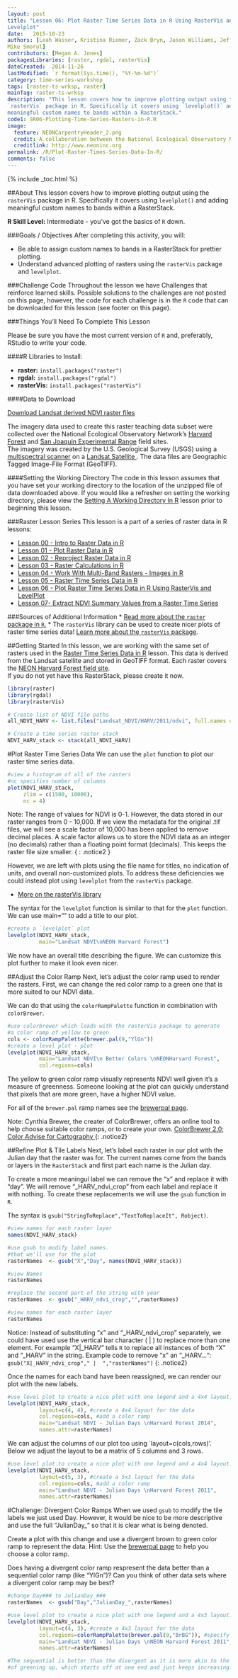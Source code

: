 ```yaml
---
layout: post
title: "Lesson 06: Plot Raster Time Series Data in R Using RasterVis and
Levelplot"
date:   2015-10-23
authors: [Leah Wasser, Kristina Riemer, Zack Bryn, Jason Williams, Jeff Hollister, 
Mike Smorul]
contributors: [Megan A. Jones]
packagesLibraries: [raster, rgdal, rasterVis]
dateCreated:  2014-11-26
lastModified: `r format(Sys.time(), "%Y-%m-%d")`
category: time-series-workshop
tags: [raster-ts-wrksp, raster]
mainTag: raster-ts-wrksp
description: "This lesson covers how to improve plotting output using the
`rasterVis` package in R. Specifically it covers using `levelplot()` and adding
meaningful custom names to bands within a RasterStack."
code1: SR06-Plotting-Time-Series-Rasters-in-R.R
image:
  feature: NEONCarpentryHeader_2.png
  credit: A collaboration between the National Ecological Observatory Network (NEON) and Data Carpentry
  creditlink: http://www.neoninc.org
permalink: /R/Plot-Raster-Times-Series-Data-In-R/
comments: false
---
```


{% include _toc.html %}

##About
This lesson covers how to improve plotting output using the
`rasterVis` package in R. Specifically it covers using `levelplot()` and adding
meaningful custom names to bands within a RasterStack. 

**R Skill Level:** Intermediate - you've got the basics of `R` down.

<div id="objectives" markdown="1">

###Goals / Objectives
After completing this activity, you will:

* Be able to assign custom names to bands in a RasterStack for prettier plotting.
* Understand advanced plotting of rasters using the `rasterVis` package and
`levelplot`.

###Challenge Code
Throughout the lesson we have Challenges that reinforce learned skills. Possible
solutions to the challenges are not posted on this page, however, the code for 
each challenge is in the `R` code that can be downloaded for this lesson (see 
footer on this page).

###Things You'll Need To Complete This Lesson

Please be sure you have the most current version of `R` and, preferably,
RStudio to write your code.

####R Libraries to Install:

* **raster:** `install.packages("raster")`
* **rgdal:** `install.packages("rgdal")`
* **rasterVis:** `install.packages("rasterVis")`

####Data to Download

<a href=" https://ndownloader.figshare.com/files/3579867" class="btn btn-success"> Download Landsat derived NDVI raster files</a> 

The imagery data used to create this raster teaching data subset were collected
over the National Ecological Observatory Network's
<a href="http://www.neoninc.org/science-design/field-sites/harvard-forest" target="_blank" >Harvard Forest</a>
and 
<a href="http://www.neoninc.org/science-design/field-sites/san-joaquin-experimental-range" target="_blank" >San Joaquin Experimental Range</a>
field sites.  
The imagery was created by the U.S. Geological Survey (USGS) using a 
<a href="http://eros.usgs.gov/#/Find_Data/Products_and_Data_Available/MSS" target="_blank" >  multispectral scanner</a>
on a <a href="http://landsat.usgs.gov" target="_blank" > Landsat Satellite </a>.
The data files are Geographic Tagged Image-File Format (GeoTIFF). 



####Setting the Working Directory
The code in this lesson assumes that you have set your working directory to the
location of the unzipped file of data downloaded above.  If you would like a
refresher on setting the working directory, please view the [Setting A Working Directory In R]({{site.baseurl}}/R/Set-Working-Directory "R Working Directory Lesson") 
lesson prior to beginning this lesson.

###Raster Lesson Series 
This lesson is a part of a series of raster data in R lessons:

* [Lesson 00 - Intro to Raster Data in R]({{ site.baseurl}}/R/Introduction-to-Raster-Data-In-R/)
* [Lesson 01 - Plot Raster Data in R]({{ site.baseurl}}/R/Plot-Rasters-In-R/)
* [Lesson 02 - Reproject Raster Data in R]({{ site.baseurl}}/R/Reproject-Raster-In-R/)
* [Lesson 03 - Raster Calculations in R]({{ site.baseurl}}/R/Raster-Calculations-In-R/)
* [Lesson 04 - Work With Multi-Band Rasters - Images in R]({{ site.baseurl}}/R/Multi-Band-Rasters-In-R/)
* [Lesson 05 - Raster Time Series Data in R]({{ site.baseurl}}/R/Raster-Times-Series-Data-In-R/)
* [Lesson 06 - Plot Raster Time Series Data in R Using RasterVis and LevelPlot]({{ site.baseurl}}/R/Plot-Raster-Times-Series-Data-In-R/)
* [Lesson 07- Extract NDVI Summary Values from a Raster Time Series]({{ site.baseurl}}/R/Extract-NDVI-From-Rasters-In-R/)

###Sources of Additional Information
* <a href="http://cran.r-project.org/web/packages/raster/raster.pdf" target="_blank"> Read more about the `raster` package in `R`.</a>
* The `rasterVis` library can be used to create nicer plots of raster time
series data! <a href="https://cran.r-project.org/web/packages/rasterVis/rasterVis.pdf"
target="_blank">Learn more about the `rasterVis` package</a>.

</div>

##Getting Started 
In this lesson, we are working with the same set of rasters used in the
[Raster Time Series Data in R ]({{ site.baseurl}} /R/Raster-Times-Series-Data-In-R/) 
lesson. This data is derived from the Landsat satellite and stored in GeoTIFF
format. Each raster covers the <a href="http://www.neoninc.org/science-design/field-sites/harvard-forest" target="_blank">NEON Harvard Forest field site</a>.  
If you do not yet have this RasterStack, please create it now. 

```r

library(raster)
library(rgdal)
library(rasterVis)

# Create list of NDVI file paths
all_NDVI_HARV <- list.files("Landsat_NDVI/HARV/2011/ndvi", full.names = TRUE, pattern = ".tif$")

# Create a time series raster stack
NDVI_HARV_stack <- stack(all_NDVI_HARV)
```

#Plot Raster Time Series Data
We can use the `plot` function to plot our raster time series data.

```r
#view a histogram of all of the rasters
#nc specifies number of columns
plot(NDVI_HARV_stack, 
     zlim = c(1500, 10000), 
     nc = 4)

``` 

Note: The range of values for NDVI is 0-1. However, the data stored in our
raster ranges from 0 - 10,000. If we view the metadata for the original .tif
files, we will see a scale factor of 10,000 has been applied to remove decimal
places. A scale factor allows us to store the NDVI data as an integer (no
decimals) rather than a floating point format (decimals). This keeps the raster
file size smaller. 
{ : .notice2 }

However, we are left with plots using the file name for titles, no indication
of units, and overall non-customized plots.  To address these deficiencies we
could instead plot using `levelplot` from the `rasterVis` package. 

* <a href="http://oscarperpinan.github.io/rastervis/" target="_blank">More on the rasterVis library</a>

The syntax for the `levelplot` function is similar to that for the `plot`
function.  We can use main="" to add a title to our plot.

```r
#create a `levelplot` plot
levelplot(NDVI_HARV_stack,
          main="Landsat NDVI\nNEON Harvard Forest")

```

We now have an overall title describing the figure.  We can customize
this plot further to make it look even nicer.  

##Adjust the Color Ramp
Next, let's adjust the color ramp used to render the rasters. First, we
can change the red color ramp to a green one that is more suited to our NDVI
data.

We can do that using the `colorRampPalette` function in combination with 
`colorBrewer`. 

``` r
#use colorbrewer which loads with the rasterVis package to generate
#a color ramp of yellow to green
cols <- colorRampPalette(brewer.pal(9,"YlGn"))
#create a level plot - plot
levelplot(NDVI_HARV_stack,
          main="Landsat NDVI\n Better Colors \nNEONHarvard Forest",
          col.regions=cols)

```

The yellow to green color ramp visually represents NDVI well given it's a
measure of greenness. Someone looking at the plot can quickly understand that
pixels that are more green, have a higher NDVI value. 

For all of the `brewer.pal` ramp names see the 
<a href="http://www.datavis.ca/sasmac/brewerpal.html" target="_blank"> brewerpal page</a>.

Note: Cynthia Brewer, the creater of ColorBrewer, offers an online tool to help
choose suitable color ramps, or to create your own. 
<a href="http://colorbrewer2.org/" target="_blank">ColorBrewer 2.0; Color Advise for Cartography </a>  {: .notice2}

##Refine Plot & Tile Labels
Next, let's label each raster in our plot with the Julian day that the raster was for. The current names come from the bands or layers in the
`RasterStack` and first part each name is the Julian day. 

To create a more meaningul label we can remove the "x" and replace it with
"day".
We will remove "_HARV_ndvi_crop" from each label and replace it with nothing. To
create these replacements we will use the `gsub` function in `R`.  

The syntax is `gsub("StringToReplace","TextToReplaceIt", Robject)`. 

```r

#view names for each raster layer
names(NDVI_HARV_stack)

#use gsub to modify label names.
#that we'll use for the plot 
rasterNames  <- gsub("X","Day", names(NDVI_HARV_stack))

#view Names
rasterNames

#replace the second part of the string with year
rasterNames  <- gsub("_HARV_ndvi_crop","",rasterNames)

#view names for each raster layer
rasterNames
```

Notice: Instead of substituting "x" and "_HARV_ndvi_crop" separately, we could
have used use the vertical bar character ( | ) to replace more than one element.
For example "X|_HARV" tells `R` to replace all instances of both "X" and "_HARV"
in the string.  Example code to remove "x" an "_HARV...":
`gsub("X|_HARV_ndvi_crop"," |  ","rasterNames")`  {: .notice2}

Once the names for each band have been reassigned, we can render our plot with
the new labels. 

```r

#use level plot to create a nice plot with one legend and a 4x4 layout.
levelplot(NDVI_HARV_stack,
          layout=c(4, 4), #create a 4x4 layout for the data
          col.regions=cols, #add a color ramp
          main="Landsat NDVI - Julian Days \nHarvard Forest 2014",
          names.attr=rasterNames)

```

We can adjust the columns of our plot too using `layout=c(cols,rows)'. Below
we adjust the layout to be a matrix of 5 columns and 3 rows.

```r
#use level plot to create a nice plot with one legend and a 4x4 layout.
levelplot(NDVI_HARV_stack,
          layout=c(5, 3), #create a 5x3 layout for the data
          col.regions=cols, #add a color ramp
          main="Landsat NDVI - Julian Days \nHarvard Forest 2011",
          names.attr=rasterNames)
```

#Challenge: Divergent Color Ramps 
When we used `gsub` to modify the tile labels we just used Day.  However, it
would be nice to be more descriptive and use the full "JulianDay_" so that it is
clear what is being denoted.  

Create a plot with this change and use a divergent brown to green color ramp to
represent the data.  Hint: Use the <a href="http://www.datavis.ca/sasmac/brewerpal.html" target="_blank"> brewerpal page</a> to help you choose a color ramp. 

Does having a divergent color ramp respresent the data
better than a sequential color ramp (like "YlGn")?  Can you think of other data
sets where a divergent color ramp may be best? 

```r
#change Day### to JulianDay_###
rasterNames  <- gsub("Day","JulianDay_",rasterNames)

#use level plot to create a nice plot with one legend and a 4x3 layout.
levelplot(NDVI_HARV_stack,
          layout=c(4, 3), #create a 4x3 layout for the data
          col.regions=colorRampPalette(brewer.pal(9,"BrBG")), #specify color 
          main="Landsat NDVI - Julian Days \nNEON Harvard Forest 2011",
          names.attr=rasterNames)

#The sequential is better than the divergent as it is more akin to the process
#of greening up, which starts off at one end and just keeps increasing. 

```
